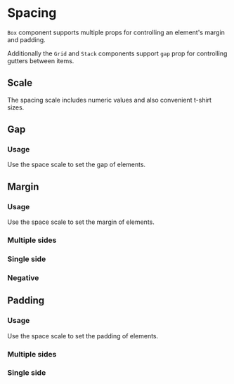 
# Spacing

`Box` component supports multiple props for controlling an element's margin and padding.

Additionally the `Grid` and `Stack` components support `gap` prop for controlling gutters between items.

## Scale

The spacing scale includes numeric values and also convenient t-shirt sizes.

<Scale values={tokens.spacing} />

## Gap

### Usage

Use the space scale to set the gap of elements.

<ax-demo name="spacing/gap/usage" />

## Margin

### Usage

Use the space scale to set the margin of elements.

<ax-demo name="spacing/margin/usage" />

### Multiple sides

<ax-demo name="spacing/margin/multiple-usage" />

### Single side

<ax-demo name="spacing/margin/single-usage" />

### Negative

<ax-demo name="spacing/margin/negative-usage" />

## Padding

### Usage

Use the space scale to set the padding of elements.

<ax-demo name="spacing/padding/usage" />

### Multiple sides

<ax-demo name="spacing/padding/multiple-usage" />

### Single side

<ax-demo name="spacing/padding/single-usage" />
